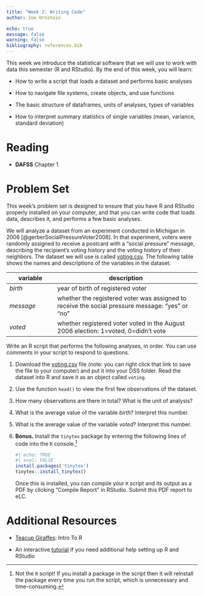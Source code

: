 ```yaml
---
title: "Week 2: Writing Code"
author: Joe Ornstein

echo: true
message: false
warning: false
bibliography: references.bib
---
```


This week we introduce the statistical software that we will use to work with data this semester (R and RStudio). By the end of this week, you will learn:

-   How to write a script that loads a dataset and performs basic analyses

-   How to navigate file systems, create objects, and use functions

-   The basic structure of dataframes, units of analyses, types of variables

-   How to interpret summary statistics of single variables (mean, variance, standard deviation)

# Reading

-   **DAFSS** Chapter 1

# Problem Set

This week's problem set is designed to ensure that you have R and RStudio properly installed on your computer, and that you can write code that loads data, describes it, and performs a few basic analyses.

We will analyze a dataset from an experiment conducted in Michigan in 2006 [@gerberSocialPressureVoter2008]. In that experiment, voters were randomly assigned to receive a postcard with a "social pressure" message, describing the recipient's voting history and the voting history of their neighbors. The dataset we will use is called [voting.csv](data/voting.csv). The following table shows the names and descriptions of the variables in the dataset.

| variable  | description                                                                                     |
|------------------|------------------------------------------------------|
| *birth*   | year of birth of registered voter                                                               |
| *message* | whether the registered voter was assigned to receive the social pressure message: "yes" or "no" |
| *voted*   | whether registered voter voted in the August 2006 election: 1=voted, 0=didn't vote              |

Write an R script that performs the following analyses, in order. You can use comments in your script to respond to questions.

1.  Download the [voting.csv](data/voting.csv) file (note: you can right click that link to save the file to your computer) and put it into your DSS folder. Read the dataset into R and save it as an object called `voting`.

2.  Use the function `head()` to view the first few observations of the dataset.

3.  How many observations are there in total? What is the unit of analysis?

4.  What is the average value of the variable *birth*? Interpret this number.

5.  What is the average value of the variable *voted*? Interpret this number.

6.  **Bonus.** Install the `tinytex` package by entering the following lines of code into the `R` console.[^1]

    ```r
    #| echo: TRUE
    #| eval: FALSE
    install.packages('tinytex')
    tinytex::install_tinytex()
    ```

    Once this is installed, you can compile your `R` script and its output as a PDF by clicking "Compile Report" in RStudio. Submit this PDF report to eLC.

[^1]: Not the `R` script! If you install a package in the script then it will reinstall the package every time you run the script, which is unnecessary and time-consuming.

# Additional Resources

-   [Teacup Giraffes](https://tinystats.github.io/teacups-giraffes-and-statistics/01_introToR.html): Intro To R

-   An interactive [tutorial](https://learnr-examples.shinyapps.io/ex-setup-r/) if you need additional help setting up R and RStudio
